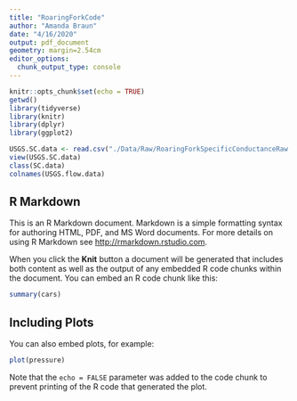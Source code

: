 ```yaml
---
title: "RoaringForkCode"
author: "Amanda Braun"
date: "4/16/2020"
output: pdf_document
geometry: margin=2.54cm
editor_options: 
  chunk_output_type: console
---
```


```r
knitr::opts_chunk$set(echo = TRUE)
getwd()
library(tidyverse)
library(knitr)
library(dplyr)
library(ggplot2)
```

```r
USGS.SC.data <- read.csv("./Data/Raw/RoaringForkSpecificConductanceRaw.csv")
view(USGS.SC.data)
class(SC.data)
colnames(USGS.flow.data)
```

## R Markdown

This is an R Markdown document. Markdown is a simple formatting syntax for authoring HTML, PDF, and MS Word documents. For more details on using R Markdown see <http://rmarkdown.rstudio.com>.

When you click the **Knit** button a document will be generated that includes both content as well as the output of any embedded R code chunks within the document. You can embed an R code chunk like this:

```r
summary(cars)
```

## Including Plots

You can also embed plots, for example:

```r
plot(pressure)
```

Note that the `echo = FALSE` parameter was added to the code chunk to prevent printing of the R code that generated the plot.
